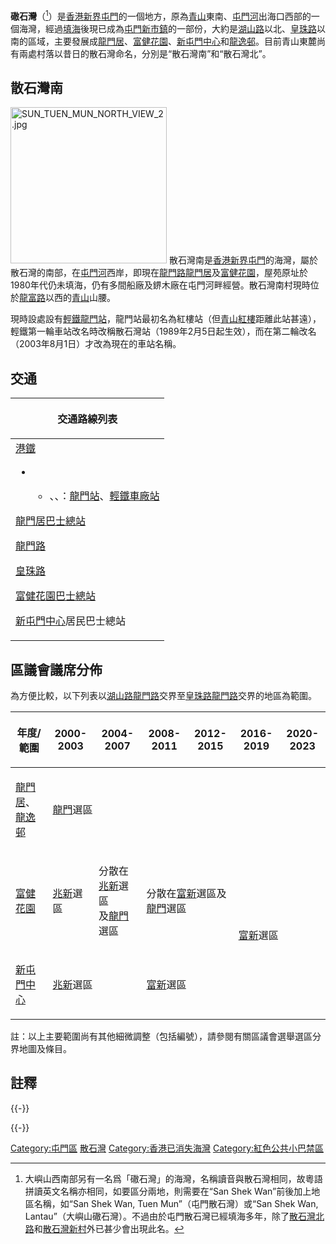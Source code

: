 {{CJK-New-Char|40DF|ver=A}}
{{distinguish|䃟石灣}}
'''䃟石灣'''（{{lang-en|'''San Shek Wan'''}}<ref>大嶼山西南部另有一名爲「䃟石灣」的海灣，名稱讀音與散石灣相同，故粵語拼讀英文名稱亦相同，如要區分兩地，則需要在“San Shek Wan”前後加上地區名稱，如“San Shek Wan, Tuen Mun”（屯門散石灣）或“San Shek Wan, Lantau”（大嶼山䃟石灣）。不過由於屯門散石灣已經填海多年，除了[[散石灣北路|散石灣北路]]和[[散石灣新村|散石灣新村]]外已甚少會出現此名。</ref>）是[[香港|香港]][[新界|新界]][[屯門|屯門]]的一個地方，原為[[青山_(香港)|青山]]東南、[[屯門河|屯門河]]出海口西部的一個海灣，經過[[填海|填海]]後現已成為[[屯門新市鎮|屯門新市鎮]]的一部份，大約是[[湖山路|湖山路]]以北、[[皇珠路|皇珠路]]以南的區域，主要發展成[[龍門居|龍門居]]、[[富健花園|富健花園]]、[[新屯門中心|新屯門中心]]和[[龍逸邨|龍逸邨]]。目前青山東麓尚有兩處村落以昔日的散石灣命名，分別是“散石灣南”和“散石灣北”。

== 散石灣南 ==
[[File:SUN_TUEN_MUN_NORTH_VIEW_2.jpg|250px]]
散石灣南是[[香港|香港]][[新界|新界]][[屯門|屯門]]的海灣，屬於散石灣的南部，在[[屯門河|屯門河]]西岸，即現在[[龍門路|龍門路]][[龍門居|龍門居]]及[[富健花園|富健花園]]，屋苑原址於1980年代仍未填海，仍有多間船廠及鎅木廠在屯門河畔經營。散石灣南村現時位於[[龍富路|龍富路]]以西的[[青山_(香港)|青山]]山腰。

現時設處設有[[香港輕鐵|輕鐵]][[龍門站_(香港)|龍門站]]，龍門站最初名為紅樓站（但[[青山紅樓|青山紅樓]]距離此站甚遠），輕鐵第一輪車站改名時改稱散石灣站（1989年2月5日起生效），而在第二輪改名（2003年8月1日）才改為現在的車站名稱。

== 交通 ==
{| class="mw-collapsible mw-collapsed wikitable" style="background:white; margin: 0 auto; width: auto;"  
! 交通路線列表
|-
|
;[[港鐵|港鐵]]
*{{港鐵路線標誌|LRT}}
**{{港鐵路線標誌|610}}、{{港鐵路線標誌|615}}、{{港鐵路線標誌|615P}}：[[龍門站_(香港)|龍門站]]、[[輕鐵車廠站|輕鐵車廠站]]

;[[龍門居巴士總站|龍門居巴士總站]]
{{九龍新界巴士簡單列表|59X|259B|259C|259D|259E|259S|259X}}
{{過海隧道巴士簡單列表|962|962C|962P|962X|N962|X962}}
{{新界居民巴士簡單列表|NR754}}
{{新界專線小巴簡單列表|41}}

;[[龍門路|龍門路]]
{{九龍新界巴士簡單列表|59A|59M|59X|259B|259C|259D|259E|259S|259X|B3|506|N260}}
{{過海隧道巴士簡單列表|962|962C|962P|962X|N962}}
{{大嶼山巴士簡單列表|A34|E33|NA33}}
{{新界居民巴士簡單列表|NR754}}
{{新界專線小巴簡單列表|41|44|44B|44B1|47S|48S}}

;[[皇珠路|皇珠路]]
{{九龍新界巴士簡單列表|59A|59M|59X}}
{{大嶼山巴士簡單列表|E33|NA33}}

;[[富健花園巴士總站|富健花園巴士總站]]
{{九龍新界巴士簡單列表|506}}
{{新界專線小巴簡單列表|41}}

;[[新屯門中心|新屯門中心]]居民巴士總站
{{新界居民巴士簡單列表|NR740|NR741}}
|}

==區議會議席分佈==

為方便比較，以下列表以[[湖山路|湖山路]][[龍門路|龍門路]]交界至[[皇珠路|皇珠路]][[龍門路|龍門路]]交界的地區為範圍。

{| class=wikitable
!年度/範圍!!2000-2003!!2004-2007!!2008-2011!!2012-2015!!2016-2019!!2020-2023
|-
|[[龍門居|龍門居]]、[[龍逸邨|龍逸邨]]||colspan=6|[[龍門_(選區)|龍門]]選區
|-
|[[富健花園|富健花園]]||[[富新|兆新]]選區||分散在[[富新|兆新]]選區<br>及[[龍門_(選區)|龍門]]選區||colspan=2|分散在[[富新|富新]]選區及[[龍門_(選區)|龍門]]選區||colspan=2 rowspan=2|[[富新|富新]]選區
|-
|[[新屯門中心|新屯門中心]]||colspan=2|[[富新|兆新]]選區||colspan=2|[[富新|富新]]選區
|}
註：以上主要範圍尚有其他細微調整（包括編號），請參閱有關區議會選舉選區分界地圖及條目。

==註釋==
{{reflist}}


{{-}}
{{屯門區}}

{{-}}
{{香港已消失海灣}}

[[Category:屯門區|Category:屯門區]]
[[Category:散石灣|]]
[[Category:香港已消失海灣|Category:香港已消失海灣]]
[[Category:紅色公共小巴禁區|Category:紅色公共小巴禁區]]